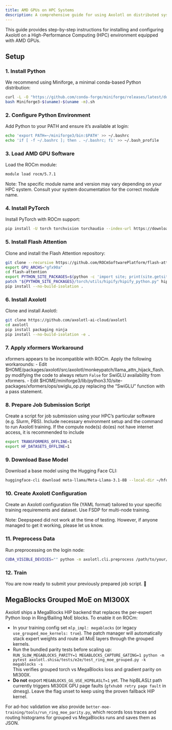 ```yaml
---
title: AMD GPUs on HPC Systems
description: A comprehensive guide for using Axolotl on distributed systems with AMD GPUs
---
```


This guide provides step-by-step instructions for installing and configuring Axolotl on a High-Performance Computing (HPC) environment equipped with AMD GPUs.

## Setup

### 1. Install Python

We recommend using Miniforge, a minimal conda-based Python distribution:

```bash
curl -L -O "https://github.com/conda-forge/miniforge/releases/latest/download/Miniforge3-$(uname)-$(uname -m).sh"
bash Miniforge3-$(uname)-$(uname -m).sh
```

### 2. Configure Python Environment
Add Python to your PATH and ensure it's available at login:

```bash
echo 'export PATH=~/miniforge3/bin:$PATH' >> ~/.bashrc
echo 'if [ -f ~/.bashrc ]; then . ~/.bashrc; fi' >> ~/.bash_profile
```

### 3. Load AMD GPU Software

Load the ROCm module:

```bash
module load rocm/5.7.1
```

Note: The specific module name and version may vary depending on your HPC system. Consult your system documentation for the correct module name.

### 4. Install PyTorch

Install PyTorch with ROCm support:

```bash
pip install -U torch torchvision torchaudio --index-url https://download.pytorch.org/whl/rocm5.7 --force-reinstall
```

### 5. Install Flash Attention

Clone and install the Flash Attention repository:

```bash
git clone --recursive https://github.com/ROCmSoftwarePlatform/flash-attention.git
export GPU_ARCHS="gfx90a"
cd flash-attention
export PYTHON_SITE_PACKAGES=$(python -c 'import site; print(site.getsitepackages()[0])')
patch "${PYTHON_SITE_PACKAGES}/torch/utils/hipify/hipify_python.py" hipify_patch.patch
pip install --no-build-isolation .
```

### 6. Install Axolotl

Clone and install Axolotl:

```bash
git clone https://github.com/axolotl-ai-cloud/axolotl
cd axolotl
pip install packaging ninja
pip install --no-build-isolation -e .
```

### 7. Apply xformers Workaround

xformers appears to be incompatible with ROCm. Apply the following workarounds:
 - Edit $HOME/packages/axolotl/src/axolotl/monkeypatch/llama_attn_hijack_flash.py modifying the code to always return `False` for SwiGLU availability from xformers.
 - Edit $HOME/miniforge3/lib/python3.10/site-packages/xformers/ops/swiglu_op.py replacing the "SwiGLU" function with a pass statement.

### 8. Prepare Job Submission Script

Create a script for job submission using your HPC's particular software (e.g. Slurm, PBS). Include necessary environment setup and the command to run Axolotl training. If the compute node(s) do(es) not have internet access, it is recommended to include

```bash
export TRANSFORMERS_OFFLINE=1
export HF_DATASETS_OFFLINE=1
```

### 9. Download Base Model

Download a base model using the Hugging Face CLI:

```bash
huggingface-cli download meta-llama/Meta-Llama-3.1-8B --local-dir ~/hfdata/llama3.1-8B
```

### 10. Create Axolotl Configuration

Create an Axolotl configuration file (YAML format) tailored to your specific training requirements and dataset. Use FSDP for multi-node training.

Note: Deepspeed did not work at the time of testing. However, if anyone managed to get it working, please let us know.

### 11. Preprocess Data

Run preprocessing on the login node:

```bash
CUDA_VISIBLE_DEVICES="" python -m axolotl.cli.preprocess /path/to/your/config.yaml
```

### 12. Train

You are now ready to submit your previously prepared job script. 🚂

## MegaBlocks Grouped MoE on MI300X

Axolotl ships a MegaBlocks HIP backend that replaces the per-expert Python loop in Ring/Bailing MoE blocks. To enable it on ROCm:

- In your training config set `mlp_impl: megablocks` (or legacy `use_grouped_moe_kernels: true`). The patch manager will automatically stack expert weights and route all MoE layers through the grouped kernels.
- Run the bundled parity tests before scaling up:  
  `RUN_SLOW_MEGABLOCKS_PARITY=1 MEGABLOCKS_CAPTURE_GATING=1 python -m pytest axolotl.shisa/tests/e2e/test_ring_moe_grouped.py -k megablocks -s`  
  This verifies grouped torch vs MegaBlocks loss and gradient parity on MI300X.
- **Do not** export `MEGABLOCKS_GG_USE_HIPBLASLT=1` yet. The hipBLASLt path currently triggers MI300X GPU page faults (`gfxhub0 retry page fault` in dmesg). Leave the flag unset to keep using the proven fallback HIP kernel.

For ad-hoc validation we also provide `better-moe-training/tools/run_ring_moe_parity.py`, which records loss traces and routing histograms for grouped vs MegaBlocks runs and saves them as JSON.
